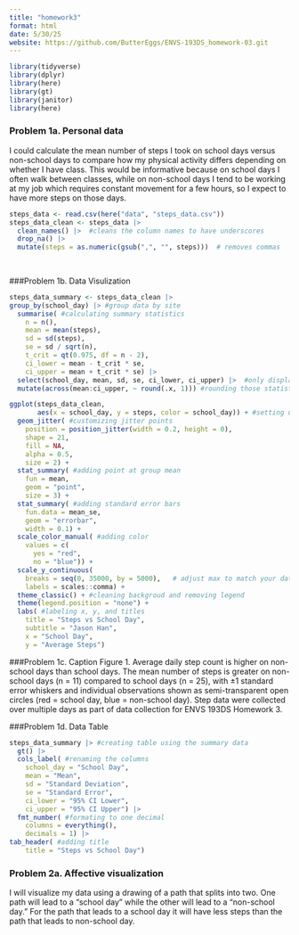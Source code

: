 ```yaml
---
title: "homework3"
format: html
date: 5/30/25
website: https://github.com/ButterEggs/ENVS-193DS_homework-03.git
---
```

```r
library(tidyverse)
library(dplyr)
library(here)
library(gt)
library(janitor)
library(here)
```

### Problem 1a. Personal data
I could calculate the mean number of steps I took on school days versus non-school days to compare how my physical activity differs depending on whether I have class. This would be informative because on school days I often walk between classes, while on non-school days I tend to be working at my job which requires constant movement for a few hours, so I expect to have more steps on those days.


```r
steps_data <- read.csv(here("data", "steps_data.csv"))
steps_data_clean <- steps_data |> 
  clean_names() |>  #cleans the column names to have underscores 
  drop_na() |> 
  mutate(steps = as.numeric(gsub(",", "", steps)))  # removes commas 
  
  
```

###Problem 1b. Data Visulization
```r
steps_data_summary <- steps_data_clean |> 
group_by(school_day) |> #group data by site
  summarise( #calculating summary statistics
    n = n(),
    mean = mean(steps),
    sd = sd(steps),
    se = sd / sqrt(n),
    t_crit = qt(0.975, df = n - 2),
    ci_lower = mean - t_crit * se,
    ci_upper = mean + t_crit * se) |>
  select(school_day, mean, sd, se, ci_lower, ci_upper) |>  #only display certain statistics
  mutate(across(mean:ci_upper, ~ round(.x, 1))) #rounding those statistics

ggplot(steps_data_clean,
       aes(x = school_day, y = steps, color = school_day)) + #setting up x and y axis coloring points by site
  geom_jitter( #customizing jitter points
    position = position_jitter(width = 0.2, height = 0),
    shape = 21,
    fill = NA,
    alpha = 0.5,
    size = 2) +
  stat_summary( #adding point at group mean
    fun = mean,
    geom = "point",
    size = 3) +
  stat_summary( #adding standard error bars
    fun.data = mean_se,
    geom = "errorbar",
    width = 0.1) +
  scale_color_manual( #adding color
    values = c(
      yes = "red",
      no = "blue")) + 
  scale_y_continuous(
    breaks = seq(0, 35000, by = 5000),   # adjust max to match your data
    labels = scales::comma) +
  theme_classic() + #cleaning backgroud and removing legend
  theme(legend.position = "none") +
  labs( #labeling x, y, and titles
    title = "Steps vs School Day",
    subtitle = "Jason Han",
    x = "School Day",
    y = "Average Steps")

```

###Problem 1c. Caption
Figure 1. Average daily step count is higher on non-school days than school days. The mean number of steps is greater on non-school days (n = 11) compared to school days (n = 25), with ±1 standard error whiskers and individual observations shown as semi-transparent open circles (red = school day, blue = non-school day). Step data were collected over multiple days as part of data collection for ENVS 193DS Homework 3.

###Problem 1d. Data Table
```r
steps_data_summary |> #creating table using the summary data
  gt() |>
  cols_label( #renaming the columns
    school_day = "School Day",
    mean = "Mean",
    sd = "Standard Deviation",
    se = "Standard Error",
    ci_lower = "95% CI Lower",
    ci_upper = "95% CI Upper") |>
  fmt_number( #formating to one decimal
    columns = everything(),
    decimals = 1) |>
tab_header( #adding title
    title = "Steps vs School Day")

```

### Problem 2a. Affective visualization
I will visualize my data using a drawing of a path that splits into two. One path will lead to a "school day" while the other will lead to a "non-school day." For the path that leads to a school day it will have less steps than the path that leads to non-school day.


